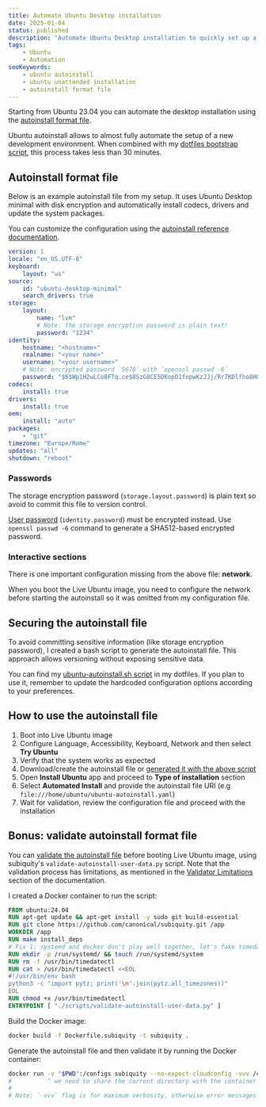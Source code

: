 ```yaml
---
title: Automate Ubuntu Desktop installation
date: 2025-01-04
status: published
description: "Automate Ubuntu Desktop installation to quickly set up a new environment with Ubuntu autoinstall format file"
tags:
    - Ubuntu
    - Automation
seoKeywords:
    - ubuntu autoinstall
    - ubuntu unattended installation
    - autoinstall format file
---
```


Starting from Ubuntu 23.04 you can automate the desktop installation using the [autoinstall format file](https://canonical-subiquity.readthedocs-hosted.com/en/latest/intro-to-autoinstall.html).

Ubuntu autoinstall allows to almost fully automate the setup of a new development environment. When combined with my [dotfiles bootstrap script](https://github.com/devmatteini/dotfiles#installation), this process takes less than 30 minutes.

## Autoinstall format file

Below is an example autoinstall file from my setup. It uses Ubuntu Desktop minimal with disk encryption and automatically install codecs, drivers and update the system packages.

You can customize the configuration using the [autoinstall reference documentation](https://canonical-subiquity.readthedocs-hosted.com/en/latest/reference/autoinstall-reference.html).

```yaml
version: 1
locale: "en_US.UTF-8"
keyboard:
    layout: "us"
source:
    id: "ubuntu-desktop-minimal"
    search_drivers: true
storage:
    layout:
        name: "lvm"
        # Note: the storage encryption password is plain text!
        password: "1234"
identity:
    hostname: "<hostname>"
    realname: "<your name>"
    username: "<your username>"
    # Note: encrypted password `5678` with `openssl passwd -6`
    password: "$6$Wp1H2wLCo8FTq.ce$8SzG8CE5DKopD1fnpwKzJJj/Rr7KDlfho8HQMCtjKo3EGid2hKZkQAXeV/VFHOya0Ctx29.g5Bei8tR/cRZNc/"
codecs:
    install: true
drivers:
    install: true
oem:
    install: "auto"
packages:
    - "git"
timezone: "Europe/Rome"
updates: "all"
shutdown: "reboot"
```

### Passwords

The storage encryption password (`storage.layout.password`) is plain text so avoid to commit this file to version control.

[User password](https://canonical-subiquity.readthedocs-hosted.com/en/latest/reference/autoinstall-reference.html#password) (`identity.password`) must be encrypted instead. Use `openssl passwd -6` command to generate a SHA512-based encrypted password.

### Interactive sections

There is one important configuration missing from the above file: **network**.

When you boot the Live Ubuntu image, you need to configure the network before starting the autoinstall so it was omitted from my configuration file.

## Securing the autoinstall file

To avoid committing sensitive information (like storage encryption password), I created a bash script to generate the autoinstall file. This approach allows versioning without exposing sensitive data.

You can find my [ubuntu-autoinstall.sh script](https://github.com/devmatteini/dotfiles/blob/b966eece8d41a2537b0c76610d8f61e701d2f9bd/bootstrap/ubuntu-autoinstall.sh) in my dotfiles. If you plan to use it, remember to update the hardcoded configuration options according to your preferences.

## How to use the autoinstall file

1. Boot into Live Ubuntu image
2. Configure Language, Accessibility, Keyboard, Network and then select **Try Ubuntu**
3. Verify that the system works as expected
4. Download/create the autoinstall file or [generated it with the above script](https://github.com/devmatteini/dotfiles#ubuntu-autoinstall)
5. Open **Install Ubuntu** app and proceed to **Type of installation** section
6. Select **Automated Install** and provide the autoinstall file URI (e.g `file:///home/ubuntu/ubuntu-autoinstall.yaml`)
7. Wait for validation, review the configuration file and proceed with the installation

## Bonus: validate autoinstall format file

You can [validate the autoinstall file](https://canonical-subiquity.readthedocs-hosted.com/en/latest/howto/autoinstall-validation.html) before booting Live Ubuntu image, using subiquity's `validate-autoinstall-user-data.py` script.
Note that the validation process has limitations, as mentioned in the [Validator Limitations](https://canonical-subiquity.readthedocs-hosted.com/en/latest/howto/autoinstall-validation.html#validator-limitations) section of the documentation.

I created a Docker container to run the script:

```dockerfile title="Dockerfile.subiquity"
FROM ubuntu:24.04
RUN apt-get update && apt-get install -y sudo git build-essential
RUN git clone https://github.com/canonical/subiquity.git /app
WORKDIR /app
RUN make install_deps
# Fix 1: systemd and docker don't play well together, let's fake timedatectl command which is used inside the script
RUN mkdir -p /run/systemd/ && touch /run/systemd/system
RUN rm -f /usr/bin/timedatectl
RUN cat > /usr/bin/timedatectl <<EOL
#!/usr/bin/env bash
python3 -c "import pytz; print('\n'.join(pytz.all_timezones))"
EOL
RUN chmod +x /usr/bin/timedatectl
ENTRYPOINT [ "./scripts/validate-autoinstall-user-data.py" ]
```

Build the Docker image:

```bash
docker build -f Dockerfile.subiquity -t subiquity .
```

Generate the autoinstall file and then validate it by running the Docker container:

```bash
docker run -v "$PWD":/configs subiquity --no-expect-cloudconfig -vvv /configs/ubuntu-autoinstall.yaml
#          ^ we need to share the current directory with the container
#                                                                             ^ this is the autoinstall file name on the host filesystem
# Note: `-vvv` flag is for maximum verbosity, otherwise error messages are not very helpful
```

